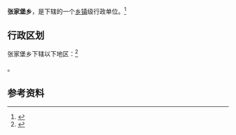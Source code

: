 {{中国乡级行政区|21/07/27/209/000}}

'''张家堡乡'''，是{{PRC admin/fullname|21/07/27/209/000|3}}下辖的一个[[乡镇|乡镇]]级行政单位。<ref>{{PRC admin/ref sgc|{{PRC admin/parent|21/07/27/209/000}}}}</ref>

== 行政区划 ==

张家堡乡下辖以下地区：<ref>{{PRC admin/ref sgc|21/07/27/209/000}}</ref>

{{PRC admin/children|21/07/27/209/000}}。

== 参考资料 ==

{{reflist}}

{{行政区划小作品}}
{{PRC admin/navcat|21/07/27/209/000}}